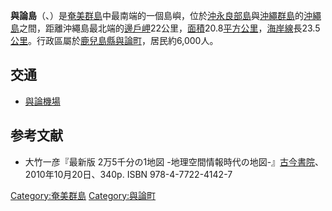 {{coord|27|02|40|N|128|25|02|E|region:JP-47|display=title}}
{{Infobox islands
|name = 與論島
| image name  = Yoron Island 20080622.jpg
| image caption  = 
|locator map   = Amami Islands-ja.png
|area km2 = 20.8
|coastline km = 23.5
|elevation m = 98
|highest mount= 
|archipelago = [[奄美群島|奄美群島]]
|waterbody = [[東中國海|東中國海]]、[[太平洋|太平洋]]
|country admin divisions title = 行政歸屬
|country 1 admin divisions = {{JPN}}[[鹿兒島縣|鹿兒島縣]][[大島郡|大島郡]][[與論町|與論町]]
| population       = 6,000
| population as of = 2013
| density_km2      = 
}}
'''與論島'''（{{jpn|j=与論島|hg=よろんじま|rm=Yoron-jima}}、{{ryu|r=与論|kn=ユンヌ|rm=Yunnu}}）是[[奄美群島|奄美群島]]中最南端的一個島嶼，位於[[沖永良部島|沖永良部島]]與[[沖繩群島|沖繩群島]]的[[沖繩島|沖繩島]]之間，距離沖繩島最北端的[[邊戶岬|邊戶岬]]22公里，[[面積|面積]]20.8[[平方公里|平方公里]]，[[海岸線|海岸線]]長23.5[[公里|公里]]。行政區屬於[[鹿兒島縣|鹿兒島縣]][[與論町|與論町]]，居民約6,000人。

==交通==
* [[與論機場|與論機場]]

== 参考文献 ==
* 大竹一彦『最新版 2万5千分の1地図 -地理空間情報時代の地図-』[[古今書院|古今書院]]、2010年10月20日、340p. ISBN 978-4-7722-4142-7

{{奄美群島}}
{{Commonscat|Yoron, Kagoshima}}
{{japan-geo-stub}}
{{DEFAULTSORT:Yoron-jima}}

[[Category:奄美群島|Category:奄美群島]]
[[Category:與論町|Category:與論町]]